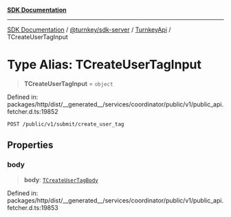 [**SDK Documentation**](../../../../../README.mdx)

***

[SDK Documentation](../../../../../packages.mdx) / [@turnkey/sdk-server](../../../README.mdx) / [TurnkeyApi](../README.mdx) / TCreateUserTagInput

# Type Alias: TCreateUserTagInput

> **TCreateUserTagInput** = `object`

Defined in: packages/http/dist/\_\_generated\_\_/services/coordinator/public/v1/public\_api.fetcher.d.ts:19852

`POST /public/v1/submit/create_user_tag`

## Properties

### body

> **body**: [`TCreateUserTagBody`](TCreateUserTagBody.mdx)

Defined in: packages/http/dist/\_\_generated\_\_/services/coordinator/public/v1/public\_api.fetcher.d.ts:19853
